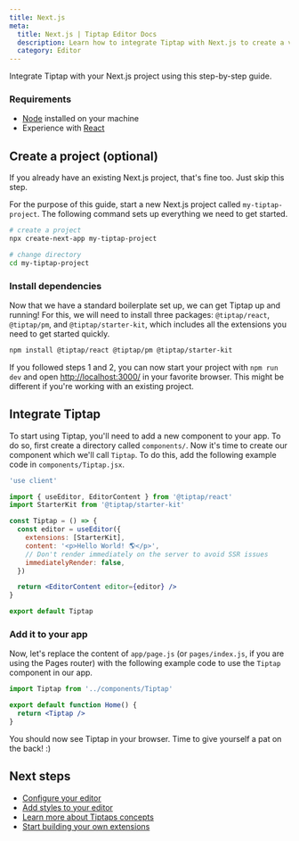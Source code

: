 ```yaml
---
title: Next.js
meta:
  title: Next.js | Tiptap Editor Docs
  description: Learn how to integrate Tiptap with Next.js to create a versatile and powerful rich text editor for your project.
  category: Editor
---
```


Integrate Tiptap with your Next.js project using this step-by-step guide.

### Requirements

- [Node](https://nodejs.org/en/download/) installed on your machine
- Experience with [React](https://reactjs.org/)

## Create a project (optional)

If you already have an existing Next.js project, that's fine too. Just skip this step.

For the purpose of this guide, start a new Next.js project called `my-tiptap-project`. The following command sets up everything we need to get started.

```bash
# create a project
npx create-next-app my-tiptap-project

# change directory
cd my-tiptap-project
```

### Install dependencies

Now that we have a standard boilerplate set up, we can get Tiptap up and running! For this, we will need to install three packages: `@tiptap/react`, `@tiptap/pm`, and `@tiptap/starter-kit`, which includes all the extensions you need to get started quickly.

```bash
npm install @tiptap/react @tiptap/pm @tiptap/starter-kit
```

If you followed steps 1 and 2, you can now start your project with `npm run dev` and open [http://localhost:3000/](http://localhost:3000/) in your favorite browser. This might be different if you're working with an existing project.

## Integrate Tiptap

To start using Tiptap, you'll need to add a new component to your app. To do so, first create a directory called `components/`. Now it's time to create our component which we'll call `Tiptap`. To do this, add the following example code in `components/Tiptap.jsx`.

```jsx
'use client'

import { useEditor, EditorContent } from '@tiptap/react'
import StarterKit from '@tiptap/starter-kit'

const Tiptap = () => {
  const editor = useEditor({
    extensions: [StarterKit],
    content: '<p>Hello World! 🌎️</p>',
    // Don't render immediately on the server to avoid SSR issues
    immediatelyRender: false,
  })

  return <EditorContent editor={editor} />
}

export default Tiptap
```

### Add it to your app

Now, let's replace the content of `app/page.js` (or `pages/index.js`, if you are using the Pages router) with the following example code to use the `Tiptap` component in our app.

```jsx
import Tiptap from '../components/Tiptap'

export default function Home() {
  return <Tiptap />
}
```

You should now see Tiptap in your browser. Time to give yourself a pat on the back! :)

## Next steps

- [Configure your editor](/editor/getting-started/configure)
- [Add styles to your editor](/editor/getting-started/style-editor)
- [Learn more about Tiptaps concepts](/editor/core-concepts/introduction)
- [Start building your own extensions](/editor/extensions/custom-extensions)
